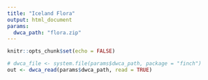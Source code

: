 ```yaml
---
title: "Iceland Flora"
output: html_document
params:
  dwca_path: "flora.zip"
---
```


```r
knitr::opts_chunk$set(echo = FALSE)

# dwca_file <- system.file(params$dwca_path, package = "finch")
out <- dwca_read(params$dwca_path, read = TRUE)
```
